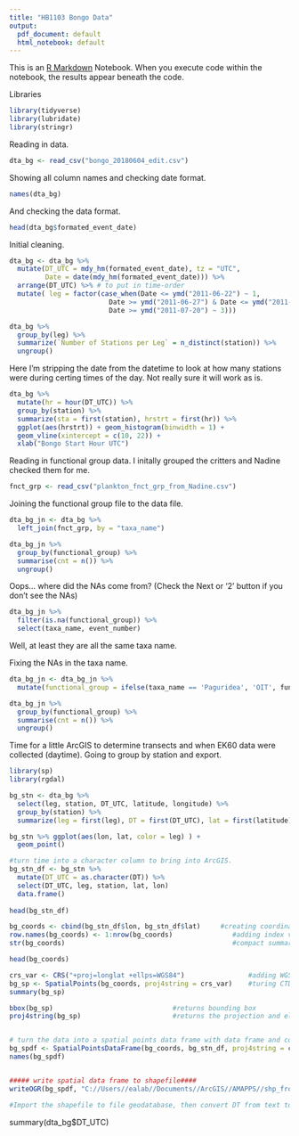 ```yaml
---
title: "HB1103 Bongo Data"
output:
  pdf_document: default
  html_notebook: default
---
```


This is an [R Markdown](http://rmarkdown.rstudio.com) Notebook. When you execute code within the notebook, the results appear beneath the code. 

Libraries
```r
library(tidyverse)
library(lubridate)
library(stringr)

```

Reading in data.
```r

dta_bg <- read_csv("bongo_20180604_edit.csv")

```

Showing all column names and checking date format.
```r
names(dta_bg)

```

And checking the data format.
```r
head(dta_bg$formated_event_date)
```

Initial cleaning.
```r
dta_bg <- dta_bg %>% 
  mutate(DT_UTC = mdy_hm(formated_event_date), tz = "UTC",
         Date = date(mdy_hm(formated_event_date))) %>%
  arrange(DT_UTC) %>% # to put in time-order
  mutate( leg = factor(case_when(Date <= ymd("2011-06-22") ~ 1,
                         Date >= ymd("2011-06-27") & Date <= ymd("2011-07-15") ~ 2,
                         Date >= ymd("2011-07-20") ~ 3)))

dta_bg %>%
  group_by(leg) %>%
  summarize(`Number of Stations per Leg` = n_distinct(station)) %>%
  ungroup()
```

Here I'm stripping the date from the datetime to look at how many stations were during certing times of the day. Not really sure it will work as is. 
```r
dta_bg %>%
  mutate(hr = hour(DT_UTC)) %>%
  group_by(station) %>%
  summarize(sta = first(station), hrstrt = first(hr)) %>%
  ggplot(aes(hrstrt)) + geom_histogram(binwidth = 1) +
  geom_vline(xintercept = c(10, 22)) +
  xlab("Bongo Start Hour UTC")

```



Reading in functional group data. I initally grouped the critters and Nadine checked them for me.
```r
fnct_grp <- read_csv("plankton_fnct_grp_from_Nadine.csv")
```

Joining the functional group file to the data file.
```r

dta_bg_jn <- dta_bg %>%  
  left_join(fnct_grp, by = "taxa_name")

dta_bg_jn %>% 
  group_by(functional_group) %>%
  summarise(cnt = n()) %>%
  ungroup()

```

Oops... where did the NAs come from? (Check the Next or '2' button if you don't see the NAs)
```r
dta_bg_jn %>%
  filter(is.na(functional_group)) %>%
  select(taxa_name, event_number)
```

Well, at least they are all the same taxa name.

Fixing the NAs in the taxa name.
```r
dta_bg_jn <- dta_bg_jn %>%
  mutate(functional_group = ifelse(taxa_name == 'Paguridea', 'OIT', functional_group))

dta_bg_jn %>%
  group_by(functional_group) %>%
  summarise(cnt = n()) %>%
  ungroup()
```

Time for a little ArcGIS to determine transects and when EK60 data were collected (daytime). Going to group by station and export.

```r
library(sp)
library(rgdal)
```

```r
bg_stn <- dta_bg %>%
  select(leg, station, DT_UTC, latitude, longitude) %>%
  group_by(station) %>%
  summarize(leg = first(leg), DT = first(DT_UTC), lat = first(latitude), lon = first(longitude))

bg_stn %>% ggplot(aes(lon, lat, color = leg) ) +
  geom_point()
```

```r
#turn time into a character column to bring into ArcGIS.
bg_stn_df <- bg_stn %>%
  mutate(DT_UTC = as.character(DT)) %>%
  select(DT_UTC, leg, station, lat, lon)
  data.frame()
  
head(bg_stn_df)

bg_coords <- cbind(bg_stn_df$lon, bg_stn_df$lat)     #creating coordinate list 
row.names(bg_coords) <- 1:nrow(bg_coords)               #adding index values to rows             
str(bg_coords)                                          #compact summary of object                 

head(bg_coords)

crs_var <- CRS("+proj=longlat +ellps=WGS84")                #adding WGS84 geoid, 'CRS' comes from sp or rgdal package
bg_sp <- SpatialPoints(bg_coords, proj4string = crs_var)    #turing CTD into SpatialPoints class object, S4
summary(bg_sp)

bbox(bg_sp)                              #returns bounding box
proj4string(bg_sp)                       #returns the projection and ellispoid


# turn the data into a spatial points data frame with data frame and coordinates list
bg_spdf <- SpatialPointsDataFrame(bg_coords, bg_stn_df, proj4string = crs_var, match.ID = TRUE)     
names(bg_spdf)


##### write spatial data frame to shapefile####
writeOGR(bg_spdf, "C://Users//ealab//Documents//ArcGIS//AMAPPS//shp_from_R", layer="XYbg_R_shp",driver="ESRI Shapefile", verbose=TRUE)

#Import the shapefile to file geodatabase, then convert DT from text to datetime using 'Convert Time Field'
```

summary(dta_bg$DT_UTC)

